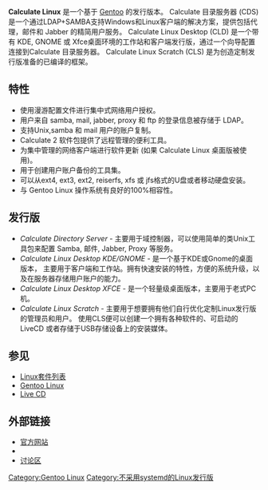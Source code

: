 {{NoteTA|G1=IT|G2=FL}}
{{Infobox OS
| name = Calculate Linux
| logo = CalculateLinux-transparent-90x52.png
| logo size = 90px
| screenshot = Cldx en 06.png
| caption = Calculate Linux XFCE 桌面版 13.0
| developer = Calculate Linux開發團隊
| family = [[Linux|Linux]]
| source_model = [[开源|开源]]，[[自由软件|自由软件]]
| working_state = 进行中
| released = {{Start date|2007|06|06}}
| latest_release_version = 22
| latest_release_date = {{Release date and age|2021|12|08}}
| language = 英语, 西班牙语, 德语, 葡萄牙语, 意大利语, 俄语, 乌克兰语, 波兰语和法语
| kernel_type = [[内核|单内核]]，[[Linux内核|Linux]]
| license = [[GNU_GPL|GNU GPL]] 等多种
| website = {{URL|https://www.calculate-linux.org/en/}}
}}

'''Calculate Linux''' 是一个基于 [[Gentoo|Gentoo]] 的发行版本。 Calculate 目录服务器 (CDS) 是一个通过LDAP+SAMBA支持Windows和Linux客户端的解决方案，提供包括代理，邮件和 Jabber 的精简用户服务。 Calculate Linux Desktop (CLD) 是一个带有 KDE, GNOME 或 Xfce桌面环境的工作站和客户端发行版，通过一个向导配置连接到Calculate 目录服务器。 Calculate Linux Scratch (CLS) 是为创造定制发行版准备的已编译的框架。

== 特性 ==
* 使用漫游配置文件进行集中式网络用户授权。
* 用户来自 samba, mail, jabber, proxy 和 ftp 的登录信息被存储于 LDAP。
* 支持Unix,samba 和 mail 用户的账户复制。
* Calculate 2 软件包提供了远程管理的便利工具。
* 为集中管理的网络客户端进行软件更新 (如果 Calculate Linux 桌面版被使用)。
* 用于创建用户账户备份的工具集。
* 可以从ext4, ext3, ext2, reiserfs, xfs 或 jfs格式的U盘或者移动硬盘安装。 
* 与 Gentoo Linux 操作系统有良好的100%相容性。

== 发行版 ==
* ''Calculate Directory Server'' - 主要用于域控制器，可以使用简单的类Unix工具包来配置 Samba, 邮件, Jabber, Proxy 等服务。 
* ''Calculate Linux Desktop KDE/GNOME'' - 是一个基于KDE或Gnome的桌面版本， 主要用于客户端和工作站。拥有快速安装的特性，方便的系统升级，以及在服务器存储用户账户的能力。
* ''Calculate Linux Desktop XFCE'' - 是一个轻量级桌面版本，主要用于老式PC机。
* ''Calculate Linux Scratch'' - 主要用于想要拥有他们自行优化定制Linux发行版的管理员和用户。 使用CLS便可以创建一个拥有各种软件的、可启动的LiveCD 或者存储于USB存储设备上的安装媒体。

== 参见 ==
{{Portal|Linux}}
* [[Linux套件列表|Linux套件列表]]
* [[Gentoo_Linux|Gentoo Linux]]
* [[Live_CD|Live CD]]

== 外部链接 ==
* [https://web.archive.org/web/20170731064045/http://www.calculate-linux.ru/en 官方网站]
* {{DistroWatch|calculate|NAME=Calculate Linux}}
* [http://www.linuxquestions.org/questions/calculate-89/ 讨论区]{{Wayback|url=http://www.linuxquestions.org/questions/calculate-89/ |date=20110119121744 }}

{{Linux distributions}}
[[Category:Gentoo_Linux|Category:Gentoo Linux]]
[[Category:不采用systemd的Linux发行版|Category:不采用systemd的Linux发行版]]